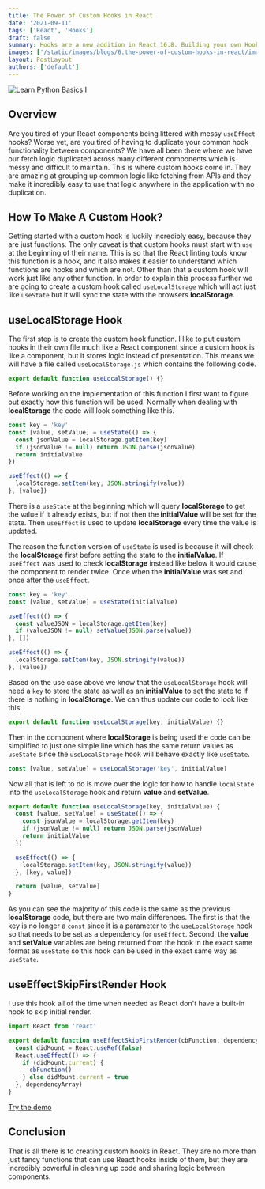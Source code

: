 ```yaml
---
title: The Power of Custom Hooks in React
date: '2021-09-11'
tags: ['React', 'Hooks']
draft: false
summary: Hooks are a new addition in React 16.8. Building your own Hooks lets you extract component logic into reusable functions.
images: ['/static/images/blogs/6.the-power-of-custom-hooks-in-react/image1.png']
layout: PostLayout
authors: ['default']
---
```


![Learn Python Basics I](/static/images/blogs/6.the-power-of-custom-hooks-in-react/image1.png)

<TOCInline toc={props.toc} toHeading={2} />

## Overview

Are you tired of your React components being littered with messy `useEffect` hooks?
Worse yet, are you tired of having to duplicate your common hook functionality between components?
We have all been there where we have our fetch logic duplicated across many different components which is messy and difficult to maintain.
This is where custom hooks come in. They are amazing at grouping up common logic like fetching from APIs
and they make it incredibly easy to use that logic anywhere in the application with no duplication.

## How To Make A Custom Hook?

Getting started with a custom hook is luckily incredibly easy, because they are just functions.
The only caveat is that custom hooks must start with `use` at the beginning of their name.
This is so that the React linting tools know this function is a hook,
and it also makes it easier to understand which functions are hooks and which are not.
Other than that a custom hook will work just like any other function.
In order to explain this process further we are going to create a custom hook called `useLocalStorage`
which will act just like `useState` but it will sync the state with the browsers **localStorage**.

## useLocalStorage Hook

The first step is to create the custom hook function.
I like to put custom hooks in their own file much like a React component since a custom hook is like a component,
but it stores logic instead of presentation. This means we will have a file called `useLocalStorage.js` which contains the following code.

```jsx
export default function useLocalStorage() {}
```

Before working on the implementation of this function I first want to figure out exactly how this function will be used.
Normally when dealing with **localStorage** the code will look something like this.

```jsx
const key = 'key'
const [value, setValue] = useState(() => {
  const jsonValue = localStorage.getItem(key)
  if (jsonValue != null) return JSON.parse(jsonValue)
  return initialValue
})

useEffect(() => {
  localStorage.setItem(key, JSON.stringify(value))
}, [value])
```

There is a `useState` at the beginning which will query **localStorage** to get the value if it already exists,
but if not then the **initialValue** will be set for the state.
Then `useEffect` is used to update **localStorage** every time the value is updated.

The reason the function version of `useState` is used is because it will check the **localStorage** first before setting the state to the **initialValue**.
If `useEffect` was used to check **localStorage** instead like below it would cause the component to render twice.
Once when the **initialValue** was set and once after the `useEffect`.

```jsx
const key = 'key'
const [value, setValue] = useState(initialValue)

useEffect(() => {
  const valueJSON = localStorage.getItem(key)
  if (valueJSON != null) setValue(JSON.parse(value))
}, [])

useEffect(() => {
  localStorage.setItem(key, JSON.stringify(value))
}, [value])
```

Based on the use case above we know that the `useLocalStorage` hook will need a `key` to store the state
as well as an **initialValue** to set the state to if there is nothing in **localStorage**.
We can thus update our code to look like this.

```jsx
export default function useLocalStorage(key, initialValue) {}
```

Then in the component where **localStorage** is being used the code can be simplified to just one simple line
which has the same return values as `useState` since the `useLocalStorage` hook will behave exactly like `useState`.

```jsx
const [value, setValue] = useLocalStorage('key', initialValue)
```

Now all that is left to do is move over the logic for how to handle `localState` into the `useLocalStorage` hook and return **value** and **setValue**.

```jsx {10,12}
export default function useLocalStorage(key, initialValue) {
  const [value, setValue] = useState(() => {
    const jsonValue = localStorage.getItem(key)
    if (jsonValue != null) return JSON.parse(jsonValue)
    return initialValue
  })

  useEffect(() => {
    localStorage.setItem(key, JSON.stringify(value))
  }, [key, value])

  return [value, setValue]
}
```

As you can see the majority of this code is the same as the previous **localStorage** code,
but there are two main differences. The first is that the key is no longer a `const` since it is a parameter to the `useLocalStorage` hook
so that needs to be set as a dependency for `useEffect`.
Second, the **value** and **setValue** variables are being returned from the hook in the exact same format as `useState`
so this hook can be used in the exact same way as `useState`.

## useEffectSkipFirstRender Hook

I use this hook all of the time when needed as React don't have a built-in hook to skip initial render.

```jsx
import React from 'react'

export default function useEffectSkipFirstRender(cbFunction, dependencyArray) {
  const didMount = React.useRef(false)
  React.useEffect(() => {
    if (didMount.current) {
      cbFunction()
    } else didMount.current = true
  }, dependencyArray)
}
```

[Try the demo](https://stackblitz.com/edit/react-xm82vm)

## Conclusion

That is all there is to creating custom hooks in React.
They are no more than just fancy functions that can use React hooks inside of them,
but they are incredibly powerful in cleaning up code and sharing logic between components.
